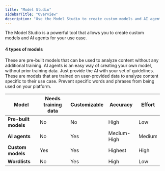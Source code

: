 ```yaml
---
title: "Model Studio"
sidebarTitle: "Overview"
description: "Use the Model Studio to create custom models and AI agents for your moderation policies."
---
```


The Model Studio is a powerful tool that allows you to create custom models and AI agents for your use case.

#### 4 types of models

<CardGroup cols={2}>
  <Card title="Pre-built models" href="/models/overview" icon="cube">
    These are pre-built models that can be used to analyze content without any
  additional training.
</Card>
<Card title="AI agents" href="/ai-agents" icon="robot">
  AI agents is an easy way of creating your own model, without prior training
  data. Just provide the AI with your set of guidelines.
</Card>
<Card title="Custom models" href="/custom-models/overview" icon="sparkles">
  These are models that are trained on user-provided data to analyze content
  specific to their use case.
</Card>
<Card title="Wordlists" href="/wordlists/overview" icon="list">
  Prevent specific words and phrases from being used on your platform.
</Card>

</CardGroup>

| Model                | Needs training data | Customizable | Accuracy    | Effort |
| -------------------- | ------------------- | ------------ | ----------- | ------ |
| **Pre-built models** | No                  | No           | High        | Low    |
| **AI agents**        | No                  | Yes          | Medium-High | Medium |
| **Custom models**    | Yes                 | Yes          | Highest     | High   |
| **Wordlists**        | No                  | Yes          | High        | Low    |
